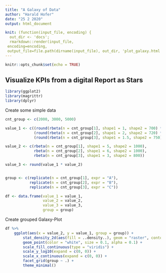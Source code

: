 ```yaml
---
title: "A Galaxy of Data"
author: "Harald Hofer"
date: "25 2 2020"
output: html_document

knit: (function(input_file, encoding) {
  out_dir <- 'docs';
  rmarkdown::render(input_file,
 encoding=encoding,
 output_file=file.path(dirname(input_file), out_dir, 'plot_galaxy.html'))})
---
```


```r
knitr::opts_chunk$set(echo = TRUE)
```

## Visualize KPIs from a digital Report as Stars

```r
library(ggplot2)
library(magrittr)
library(dplyr)
```


Create some simple data

```r
cnt_group <- c(2000, 3000, 5000)

value_1 <- c((round(rbeta(n = cnt_group[1], shape1 = 1, shape2 = 700) * 1e5) ^2),
             (round(rbeta(n = cnt_group[2], shape1 = 2, shape2 = 720) * 1e5) ^2),
             (round(rbeta(n = cnt_group[3], shape1 = 1.5, shape2 = 750) * 1e5) ^2))

value_2 <- c(rbeta(n = cnt_group[1], shape1 = 5, shape2 = 1000),
             rbeta(n = cnt_group[2], shape1 = 6, shape2 = 1000),
             rbeta(n = cnt_group[3], shape1 = 3, shape2 = 800))

value_3 <- round(value_1 * value_2)


group <- c(replicate(n = cnt_group[1], expr = "A"), 
           replicate(n = cnt_group[2], expr = "B"),
           replicate(n = cnt_group[3], expr = "C"))

df <- data.frame(value_1 = value_1,
                 value_2 = value_2,
                 value_3 = value_3,
                 group = group)
```


Create grouped Galaxy-Plot

```r
df %>%
    ggplot(aes(x = value_2, y = value_1, group = group)) + 
        stat_density_2d(aes(fill = ..density..), geom = "raster", contour = FALSE, interpolate = TRUE) +
        geom_point(color = "white", size = 0.1, alpha = 0.1) +
        scale_fill_continuous(type = "viridis") +
        scale_y_log10(expand = c(0, 0)) +
        scale_x_continuous(expand = c(0, 0)) +
        facet_grid(group ~ .) +
        theme_minimal()
```
        
        